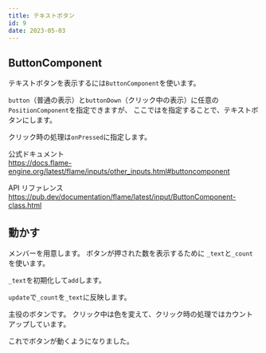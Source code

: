 ```yaml
---
title: テキストボタン
id: 9
date: 2023-05-03
---
```



## ButtonComponent

テキストボタンを表示するには`ButtonComponent`を使います。

`button`（普通の表示）と`buttonDown`（クリック中の表示）に任意の`PositionComponent`を指定できますが、
ここでは<ExampleLink slug="text" />を指定することで、テキストボタンにします。

クリック時の処理は`onPressed`に指定します。

公式ドキュメント  
https://docs.flame-engine.org/latest/flame/inputs/other_inputs.html#buttoncomponent

API リファレンス  
https://pub.dev/documentation/flame/latest/input/ButtonComponent-class.html

## 動かす

メンバーを用意します。
ボタンが押された数を表示するために `_text`と`_count`を使います。

<ExampleCode file="button/game.dart" label="button1" />

`_text`を初期化して`add`します。

<ExampleCode file="button/game.dart" label="button2" />

`update`で`_count`を`_text`に反映します。

<ExampleCode file="button/game.dart" label="button3" />

主役のボタンです。
クリック中は色を変えて、クリック時の処理ではカウントアップしています。

<ExampleCode file="button/game.dart" label="button4" />

これでボタンが動くようになりました。
